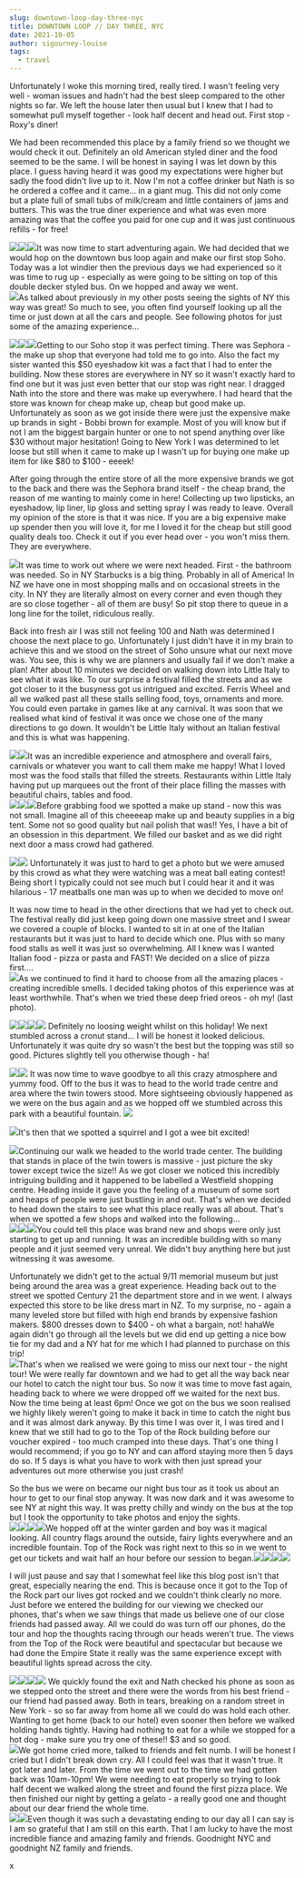 ```yaml
---
slug: downtown-loop-day-three-nyc
title: DOWNTOWN LOOP // DAY THREE, NYC
date: 2021-10-05
author: sigourney-louise
tags:
  - travel
---
```

Unfortunately I woke this morning tired, really tired. I wasn't feeling very well - woman issues and hadn't had the best sleep compared to the other nights so far. We left the house later then usual but I knew that I had to somewhat pull myself together - look half decent and head out. First stop - Roxy's diner!

We had been recommended this place by a family friend so we thought we would check it out. Definitely an old American styled diner and the food seemed to be the same. I will be honest in saying I was let down by this place. I guess having heard it was good my expectations were higher but sadly the food didn't live up to it. Now I'm not a coffee drinker but Nath is so he ordered a coffee and it came... in a giant mug. This did not only come but a plate full of small tubs of milk/cream and little containers of jams and butters. This was the true diner experience and what was even more amazing was that the coffee you paid for one cup and it was just continuous refills - for free! 

![](http://sigourneylouise.nz/wp-content/uploads/2017/09/IMG_2635-e1505361360942-768x1024.jpg)![](http://sigourneylouise.nz/wp-content/uploads/2017/09/IMG_2632-e1505361300464-768x1024.jpg)![](http://sigourneylouise.nz/wp-content/uploads/2017/09/IMG_2636-e1505361383123-768x1024.jpg)It was now time to start adventuring again. We had decided that we would hop on the downtown bus loop again and make our first stop Soho. Today was a lot windier then the previous days we had experienced so it was time to rug up - especially as were going to be sitting on top of this double decker styled bus. On we hopped and away we went.\
![](http://sigourneylouise.nz/wp-content/uploads/2017/09/IMG_2640-1024x768.jpg)As talked about previously in my other posts seeing the sights of NY this way was great! So much to see, you often find yourself looking up all the time or just down at all the cars and people. See following photos for just some of the amazing experience...

![](http://sigourneylouise.nz/wp-content/uploads/2017/09/IMG_2658-e1505361965670-1024x768.jpg)![](http://sigourneylouise.nz/wp-content/uploads/2017/09/IMG_2653-e1505362056679-1024x768.jpg)![](http://sigourneylouise.nz/wp-content/uploads/2017/09/IMG_2651-e1505362125563-1024x768.jpg)Getting to our Soho stop it was perfect timing. There was Sephora - the make up shop that everyone had told me to go into. Also the fact my sister wanted this $50 eyeshadow kit was a fact that I had to enter the building. Now these stores are everywhere in NY so it wasn't exactly hard to find one but it was just even better that our stop was right near. I dragged Nath into the store and there was make up everywhere. I had heard that the store was known for cheap make up, cheap but good make up. Unfortunately as soon as we got inside there were just the expensive make up brands in sight - Bobbi brown for example. Most of you will know but if not I am the biggest bargain hunter or one to not spend anything over like $30 without major hesitation! Going to New York I was determined to let loose but still when it came to make up I wasn't up for buying one make up item for like $80 to $100 - eeeek!

After going through the entire store of all the more expensive brands we got to the back and there was the Sephora brand itself - the cheap brand, the reason of me wanting to mainly come in here! Collecting up two lipsticks, an eyeshadow, lip liner, lip gloss and setting spray I was ready to leave. Overall my opinion of the store is that it was nice. If you are a big expensive make up spender then you will love it, for me I loved it for the cheap but still good quality deals too. Check it out if you ever head over - you won't miss them. They are everywhere. 

![](http://sigourneylouise.nz/wp-content/uploads/2017/09/IMG_2652-e1505362254518-1024x768.jpg)It was time to work out where we were next headed. First - the bathroom was needed. So in NY Starbucks is a big thing. Probably in all of America! In NZ we have one in most shopping malls and on occasional streets in the city. In NY they are literally almost on every corner and even though they are so close together - all of them are busy! So pit stop there to queue in a long line for the toilet, ridiculous really. 

Back into fresh air I was still not feeling 100 and Nath was determined I choose the next place to go. Unfortunately I just didn't have it in my brain to achieve this and we stood on the street of Soho unsure what our next move was. You see, this is why we are planners and usually fail if we don't make a plan! After about 10 minutes we decided on walking down into Little Italy to see what it was like. To our surprise a festival filled the streets and as we got closer to it the busyness got us intrigued and excited. Ferris Wheel and all we walked past all these stalls selling food, toys, ornaments and more. You could even partake in games like at any carnival. It was soon that we realised what kind of festival it was once we chose one of the many directions to go down. It wouldn't be Little Italy without an Italian festival and this is what was happening. 

![](http://sigourneylouise.nz/wp-content/uploads/2017/09/IMG_2673-e1505362742448-768x1024.jpg)![](http://sigourneylouise.nz/wp-content/uploads/2017/09/IMG_2664-e1505362879388-1024x768.jpg)It was an incredible experience and atmosphere and overall fairs, carnivals or whatever you want to call them make me happy! What I loved most was the food stalls that filled the streets. Restaurants within Little Italy having put up marquees out the front of their place filling the masses with beautiful chairs, tables and food.\
![](http://sigourneylouise.nz/wp-content/uploads/2017/09/IMG_2692-e1505362950605-768x1024.jpg)![](http://sigourneylouise.nz/wp-content/uploads/2017/09/IMG_2687-e1505363017705-1024x768.jpg)![](http://sigourneylouise.nz/wp-content/uploads/2017/09/IMG_2696-e1505363076922-1024x768.jpg)Before grabbing food we spotted a make up stand - now this was not small. Imagine all of this cheeeeap make up and beauty supplies in a big tent. Some not so good quality but nail polish that was!! Yes, I have a bit of an obsession in this department. We filled our basket and as we did right next door a mass crowd had gathered.

![](http://sigourneylouise.nz/wp-content/uploads/2017/09/IMG_2683-e1505363138951-1024x768.jpg)![](http://sigourneylouise.nz/wp-content/uploads/2017/09/IMG_2682-e1505363197651-1024x768.jpg) Unfortunately it was just to hard to get a photo but we were amused by this crowd as what they were watching was a meat ball eating contest! Being short I typically could not see much but I could hear it and it was hilarious - 17 meatballs one man was up to when we decided to move on! 

It was now time to head in the other directions that we had yet to check out. The festival really did just keep going down one massive street and I swear we covered a couple of blocks. I wanted to sit in at one of the Italian restaurants but it was just to hard to decide which one. Plus with so many food stalls as well it was just so overwhelming. All I knew was I wanted Italian food - pizza or pasta and FAST! We decided on a slice of pizza first....\
![](http://sigourneylouise.nz/wp-content/uploads/2017/09/21733209_10155632916411763_1189651200_n.jpg)As we continued to find it hard to choose from all the amazing places - creating incredible smells. I decided taking photos of this experience was at least worthwhile. That's when we tried these deep fried oreos - oh my! (last photo). 

![](http://sigourneylouise.nz/wp-content/uploads/2017/09/IMG_7281-1024x683.jpg)![](http://sigourneylouise.nz/wp-content/uploads/2017/09/IMG_7267-1024x683.jpg)![](http://sigourneylouise.nz/wp-content/uploads/2017/09/IMG_7262-1024x683.jpg)![](http://sigourneylouise.nz/wp-content/uploads/2017/09/IMG_7269-1024x683.jpg) Definitely no loosing weight whilst on this holiday! We next stumbled across a cronut stand... I will be honest it looked delicious. Unfortunately it was quite dry so wasn't the best but the topping was still so good. Pictures slightly tell you otherwise though - ha!

![](http://sigourneylouise.nz/wp-content/uploads/2017/09/IMG_7285-iloveimg-converted-1024x683.jpg)![](http://sigourneylouise.nz/wp-content/uploads/2017/09/21741578_10155632928051763_1243616214_n.jpg) It was now time to wave goodbye to all this crazy atmosphere and yummy food. Off to the bus it was to head to the world trade centre and area where the twin towers stood. More sightseeing obviously happened as we were on the bus again and as we hopped off we stumbled across this park with a beautiful fountain. ![](http://sigourneylouise.nz/wp-content/uploads/2017/09/IMG_7289-1024x683.jpg)

![](http://sigourneylouise.nz/wp-content/uploads/2017/09/IMG_7293-1024x683.jpg)It's then that we spotted a squirrel and I got a wee bit excited!

![](http://sigourneylouise.nz/wp-content/uploads/2017/09/IMG_7301-1024x683.jpg)Continuing our walk we headed to the world trade center. The building that stands in place of the twin towers is massive - just picture the sky tower except twice the size!! As we got closer we noticed this incredibly intriguing building and it happened to be labelled a Westfield shopping centre. Heading inside it gave you the feeling of a museum of some sort and heaps of people were just bustling in and out. That's when we decided to head down the stairs to see what this place really was all about. That's when we spotted a few shops and walked into the following...\
![](http://sigourneylouise.nz/wp-content/uploads/2017/09/IMG_7312-1024x683.jpg)![](http://sigourneylouise.nz/wp-content/uploads/2017/09/IMG_7315-1024x683.jpg)![](http://sigourneylouise.nz/wp-content/uploads/2017/09/IMG_7324-1024x683.jpg)You could tell this place was brand new and shops were only just starting to get up and running. It was an incredible building with so many people and it just seemed very unreal. We didn't buy anything here but just witnessing it was awesome.

Unfortunately we didn't get to the actual 9/11 memorial museum but just being around the area was a great experience. Heading back out to the street we spotted Century 21 the department store and in we went. I always expected this store to be like dress mart in NZ. To my surprise, no - again a many leveled store but filled with high end brands by expensive fashion makers. $800 dresses down to $400 - oh what a bargain, not! hahaWe again didn't go through all the levels but we did end up getting a nice bow tie for my dad and a NY hat for me which I had planned to purchase on this trip!\
![](http://sigourneylouise.nz/wp-content/uploads/2017/09/IMG_2761-e1505364295898-768x1024.jpg)That's when we realised we were going to miss our next tour - the night tour! We were really far downtown and we had to get all the way back near our hotel to catch the night tour bus. So now it was time to move fast again, heading back to where we were dropped off we waited for the next bus. Now the time being at least 6pm! Once we got on the bus we soon realised we highly likely weren't going to make it back in time to catch the night bus and it was almost dark anyway. By this time I was over it, I was tired and I knew that we still had to go to the Top of the Rock building before our voucher expired - too much cramped into these days. That's one thing I would recommend; if you go to NY and can afford staying more then 5 days do so. If 5 days is what you have to work with then just spread your adventures out more otherwise you just crash!

So the bus we were on became our night bus tour as it took us about an hour to get to our final stop anyway. It was now dark and it was awesome to see NY at night this way. It was pretty chilly and windy on the bus at the top but I took the opportunity to take photos and enjoy the sights.\
![](http://sigourneylouise.nz/wp-content/uploads/2017/09/IMG_7339-1024x683.jpg)![](http://sigourneylouise.nz/wp-content/uploads/2017/09/IMG_7346-1024x683.jpg)![](http://sigourneylouise.nz/wp-content/uploads/2017/09/IMG_7335-1024x683.jpg)![](http://sigourneylouise.nz/wp-content/uploads/2017/09/IMG_7355-1024x683.jpg)We hopped off at the winter garden and boy was it magical looking. All country flags around the outside, fairy lights everywhere and an incredible fountain. Top of the Rock was right next to this so in we went to get our tickets and wait half an hour before our session to began.![](http://sigourneylouise.nz/wp-content/uploads/2017/09/IMG_2717-e1505364728805-1024x768.jpg)![](http://sigourneylouise.nz/wp-content/uploads/2017/09/IMG_2718-e1505364794684-1024x768.jpg)![](http://sigourneylouise.nz/wp-content/uploads/2017/09/IMG_2723-e1505364856266-768x1024.jpg)![](http://sigourneylouise.nz/wp-content/uploads/2017/09/IMG_2724-e1505364900582-768x1024.jpg)

I will just pause and say that I somewhat feel like this blog post isn't that great, especially nearing the end. This is because once it got to the Top of the Rock part our lives got rocked and we couldn't think clearly no more. Just before we entered the building for our viewing we checked our phones, that's when we saw things that made us believe one of our close friends had passed away. All we could do was turn off our phones, do the tour and hop the thoughts racing through our heads weren't true. The views from the Top of the Rock were beautiful and spectacular but because we had done the Empire State it really was the same experience except with beautiful lights spread across the city.

![](http://sigourneylouise.nz/wp-content/uploads/2017/09/IMG_2739-e1505364986700-1024x768.jpg)![](http://sigourneylouise.nz/wp-content/uploads/2017/09/IMG_7434-1024x683.jpg)![](http://sigourneylouise.nz/wp-content/uploads/2017/09/IMG_7428-1024x683.jpg)![](http://sigourneylouise.nz/wp-content/uploads/2017/09/IMG_7440-e1505365195904-683x1024.jpg) We quickly found the exit and Nath checked his phone as soon as we stepped onto the street and there were the words from his best friend - our friend had passed away. Both in tears, breaking on a random street in New York - so so far away from home all we could do was hold each other. Wanting to get home (back to our hotel) even sooner then before we walked holding hands tightly. Having had nothing to eat for a while we stopped for a hot dog - make sure you try one of these!! $3 and so good.\
![](http://sigourneylouise.nz/wp-content/uploads/2017/09/IMG_2742-e1505366596702-768x1024.jpg)We got home cried more, talked to friends and felt numb. I will be honest I cried but I didn't break down cry. All I could feel was that it wasn't true. It got later and later. From the time we went out to the time we had gotten back was 10am-10pm! We were needing to eat properly so trying to look half decent we walked along the street and found the first pizza place. We then finished our night by getting a gelato - a really good one and thought about our dear friend the whole time.\
![](http://sigourneylouise.nz/wp-content/uploads/2017/09/IMG_2750-1024x768.jpg)![](http://sigourneylouise.nz/wp-content/uploads/2017/09/IMG_2754-e1505367128808-768x1024.jpg)Even though it was such a devastating ending to our day all I can say is I am so grateful that I am still on this earth. That I am lucky to have the most incredible fiance and amazing family and friends. Goodnight NYC and goodnight NZ family and friends.

x